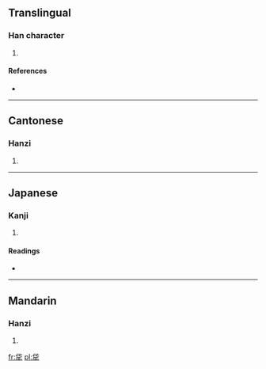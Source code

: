 ==Translingual==

===Han character===
{{Han char|rn=93|rad=牛|as=05|sn=9|four=2350<sub>4</sub>|canj=人心竹手 (OPHQ)}}

# {{defn|Han|sort=牛05}}

====References====
* {{Han ref|kx=0699.220|dkj=19979|dj=1112.110|hdz=31807.110|uh=726E|ud=29294|bh=CFBD|bd=53181}}

----

==Cantonese==

===Hanzi===
{{yue-hanzi|jyut=|y=jin3}}

# {{defn|lang=yue|sort=牛05}}

----

==Japanese==

===Kanji===
{{ja-kanji|grade=|rs=牛05}}

# {{defn|lang=ja|sort=牛05}}

====Readings====
* {{ja-readings|on=[[せん]] (sen)|kun=[[つつぽり]] (tsutsupori)}}

----

==Mandarin==

===Hanzi===
{{cmn-hanzi|pin=[[jiàn]] ([[jian4]])|wg=chien<sup>4</sup>}}

# {{defn|lang=cmn|sort=牛05}}

[[fr:牮]]
[[pl:牮]]
